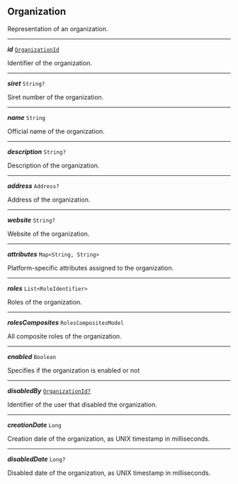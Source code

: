 


## Organization



Representation of an organization.



---

***id*** [`OrganizationId`](#organizationid)

Identifier of the organization.



---

***siret*** `String?`

Siret number of the organization.



---

***name*** `String`

Official name of the organization.



---

***description*** `String?`

Description of the organization.



---

***address*** `Address?`

Address of the organization.



---

***website*** `String?`

Website of the organization.



---

***attributes*** `Map<String, String>`

Platform-specific attributes assigned to the organization.



---

***roles*** `List<RoleIdentifier>`

Roles of the organization.



---

***rolesComposites*** `RolesCompositesModel`

All composite roles of the organization.



---

***enabled*** `Boolean`

Specifies if the organization is enabled or not



---

***disabledBy*** [`OrganizationId?`](#organizationid)

Identifier of the user that disabled the organization.



---

***creationDate*** `Long`

Creation date of the organization, as UNIX timestamp in milliseconds.



---

***disabledDate*** `Long?`

Disabled date of the organization, as UNIX timestamp in milliseconds.


